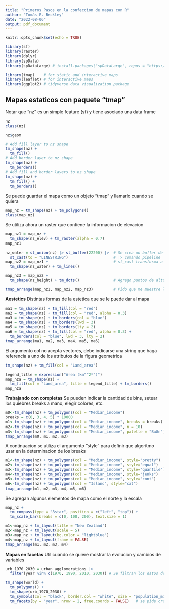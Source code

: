 ```yaml
---
title: "Primeros Pasos en la confeccion de mapas con R"
author: "Tomás E. Beckley"
date: "2022-08-06"
output: pdf_document
---
```


```r
knitr::opts_chunk$set(echo = TRUE)
```

```r
library(sf)
library(raster)
library(dplyr)
library(spData)
library(spDataLarge) # install.packages("spDataLarge", repos = "https://geocompr.r-universe.dev")

library(tmap)    # for static and interactive maps
library(leaflet) # for interactive maps
library(ggplot2) # tidyverse data visualization package
```


## Mapas estaticos con paquete "tmap"
Notar que "nz" es un simple feature (sf) y tiene asociado una data frame

```r
nz
class(nz)
```
```r
nz$geom
```

```r
# Add fill layer to nz shape
tm_shape(nz) +
  tm_fill() 
# Add border layer to nz shape
tm_shape(nz) +
  tm_borders() 
# Add fill and border layers to nz shape
tm_shape(nz) +
  tm_fill() +
  tm_borders() 
```
Se puede guardar el mapa como un objeto "tmap" y llamarlo cuando se quiera

```r
map_nz = tm_shape(nz) + tm_polygons()
class(map_nz)
```
Se utiliza ahora un raster que contiene la informacion de elevacion 

```r
map_nz1 = map_nz +
  tm_shape(nz_elev) + tm_raster(alpha = 0.7)
map_nz1
```

```r
nz_water = st_union(nz) |> st_buffer(22200) |>  # Se crea un buffer de la linea costera 
  st_cast(to = "LINESTRING")                    # |> comando pipeline
map_nz2 = map_nz1 +                             # st_cast transforma a tipo "linea"
  tm_shape(nz_water) + tm_lines()
```

```r
map_nz3 = map_nz2 +
  tm_shape(nz_height) + tm_dots()               # Agrego puntos de altura
```

```r
tmap_arrange(map_nz1, map_nz2, map_nz3)         # Pido que me muestre los tres mapas juntos
```


**Aestetics**
Distintas formas de la estetica que se le puede dar al mapa
```r
ma1 = tm_shape(nz) + tm_fill(col = "red")
ma2 = tm_shape(nz) + tm_fill(col = "red", alpha = 0.3)
ma3 = tm_shape(nz) + tm_borders(col = "blue")
ma4 = tm_shape(nz) + tm_borders(lwd = 3)
ma5 = tm_shape(nz) + tm_borders(lty = 2)
ma6 = tm_shape(nz) + tm_fill(col = "red", alpha = 0.3) +
  tm_borders(col = "blue", lwd = 3, lty = 2)
tmap_arrange(ma1, ma2, ma3, ma4, ma5, ma6)
```
El argumento col no acepta vectores, debe indicarse una string que haga referencia a uno de los atributos de la figura geometrica
```r
tm_shape(nz) + tm_fill(col = "Land_area")
```
```r
legend_title = expression("Area (km"^2*")")
map_nza = tm_shape(nz) +
  tm_fill(col = "Land_area", title = legend_title) + tm_borders()
map_nza
```
**Trabajando con coropletas**
Se pueden indicar la cantidad de bins, setear los quiebres breaks a mano, elegir colores, etc.

```r
m0<-tm_shape(nz) + tm_polygons(col = "Median_income")
breaks = c(0, 3, 4, 5) * 10000
m1<-tm_shape(nz) + tm_polygons(col = "Median_income", breaks = breaks)
m2<-tm_shape(nz) + tm_polygons(col = "Median_income", n = 10)
m3<-tm_shape(nz) + tm_polygons(col = "Median_income", palette = "BuGn")
tmap_arrange(m0, m1, m2, m3)
```

A continuacion se utiliza el argumento "style" para definir que algoritmo usar en la determinacion de los breaks

```r
m1<-tm_shape(nz) + tm_polygons(col = "Median_income", style="pretty")
m2<-tm_shape(nz) + tm_polygons(col = "Median_income", style="equal")
m3<-tm_shape(nz) + tm_polygons(col = "Median_income", style="quantile")
m4<-tm_shape(nz) + tm_polygons(col = "Median_income", style="jenks")
m5<-tm_shape(nz) + tm_polygons(col = "Median_income", style="cont")
m6<-tm_shape(nz) + tm_polygons(col = "Island", style="cat")
tmap_arrange(m1, m2, m3, m4, m5, m6)
```

Se agregan algunos elementos de mapa como el norte y la escala

```r
map_nz + 
  tm_compass(type = "8star", position = c("left", "top")) +
  tm_scale_bar(breaks = c(0, 100, 200), text.size = 1)
```
```r
m1<-map_nz + tm_layout(title = "New Zealand")
m2<-map_nz + tm_layout(scale = 5)
m3<-map_nz + tm_layout(bg.color = "lightblue")
m4<-map_nz + tm_layout(frame = FALSE)
tmap_arrange(m1, m2, m3, m4)
```
**Mapas en facetas**
Util cuando se quiere mostrar la evolucion y cambios de variables

```r
urb_1970_2030 = urban_agglomerations |> 
  filter(year %in% c(1970, 1990, 2010, 2030)) # Se filtran los datos de los respectivos años

tm_shape(world) +
  tm_polygons() +
  tm_shape(urb_1970_2030) +
  tm_symbols(col = "black", border.col = "white", size = "population_millions") +
  tm_facets(by = "year", nrow = 2, free.coords = FALSE)   # se pide crear las facetas por años
```
